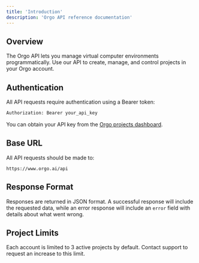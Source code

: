 ```yaml
---
title: 'Introduction'
description: 'Orgo API reference documentation'
---
```


## Overview

The Orgo API lets you manage virtual computer environments programmatically. Use our API to create, manage, and control projects in your Orgo account.

## Authentication

All API requests require authentication using a Bearer token:

```bash
Authorization: Bearer your_api_key
```

You can obtain your API key from the [Orgo projects dashboard](https://www.orgo.ai/projects).

## Base URL

All API requests should be made to:

```
https://www.orgo.ai/api
```

## Response Format

Responses are returned in JSON format. A successful response will include the requested data, while an error response will include an `error` field with details about what went wrong.

## Project Limits

Each account is limited to 3 active projects by default. Contact support to request an increase to this limit.